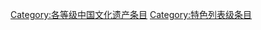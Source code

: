 {{Wikipedia category}}
{{emptycat}}
{{catmore1|[[Wikipedia:中国文化遗产专题|Wikipedia:中国文化遗产专题]]}}
{{Articles by Importance| topic=中国文化遗产 | importance= }}
{{Articles by Quality|topic=中国文化遗产 |quality=特色列表}}
{{CategoryTOC}}

[[Category:各等级中国文化遗产条目|Category:各等级中国文化遗产条目]]
[[Category:特色列表级条目|Category:特色列表级条目]]